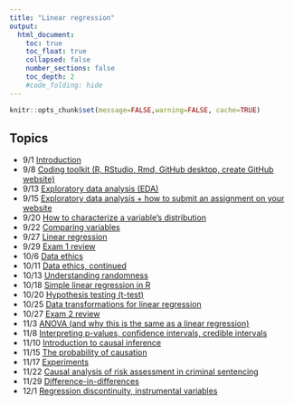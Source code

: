 ```yaml
---
title: "Linear regression"
output:
  html_document:
    toc: true
    toc_float: true
    collapsed: false
    number_sections: false
    toc_depth: 2
    #code_folding: hide
---
```


```r
knitr::opts_chunk$set(message=FALSE,warning=FALSE, cache=TRUE)
```


## Topics

- 9/1 [Introduction](https://upenn.box.com/s/9pkstm845mph0rsuvvcuhwbym8hi85ib)
- 9/8 [Coding toolkit (R, RStudio, Rmd, GitHub desktop, create GitHub website)](https://upenn.box.com/s/ugmo049kbmm2lrvejv13j8vrsogxsv6p)
- 9/13 [Exploratory data analysis (EDA)](https://upenn.box.com/s/wye5lac0m2ns83uu9zgpxvzkvb4dwa01)
- 9/15 [Exploratory data analysis + how to submit an assignment on your website](https://upenn.box.com/s/2o695wzl0qjctlbs0evrijel0v7nx2ml) 
- 9/20 [How to characterize a variable's distribution](https://upenn.box.com/s/s1ogyiqgiahklmsgvd15pcgmx99wlpwf)
- 9/22 [Comparing variables](https://upenn.box.com/s/sset2b2vry9vas2zqsqu6p6wbsblmida)
- 9/27 [Linear regression](https://upenn.box.com/s/2o695wzl0qjctlbs0evrijel0v7nx2ml)
- 9/29 [Exam 1 review](https://upenn.box.com/s/o6segj1p5q6zvsjoj2v3q5ulk2e3bafo)
- 10/6 [Data ethics](https://upenn.box.com/s/ek1f566842pdergw1jru8g2ibx13e1oi) 
- 10/11 [Data ethics, continued](https://upenn.box.com/s/z9oarnifkas9dzwus0cyj4uy2cin5btv)
- 10/13 [Understanding randomness](https://upenn.box.com/s/gteytgv2jk9i3cxa0yylsb3heml3bwge)
- 10/18 [Simple linear regression in R](https://upenn.box.com/s/2dzlwtc2dc01v8vuoyejfovggeoejlsj)
- 10/20 [Hypothesis testing (t-test)](https://upenn.box.com/s/9gttx2jw65viy257i3vla3u5pjbqh101)
- 10/25 [Data transformations for linear regression](https://upenn.box.com/s/xskv2n0ldawjjhtr02kz1zmwb1sm4qoc)
- 10/27 [Exam 2 review](https://upenn.box.com/s/grr4f6igs21vry0f1j72fexh660x0for)
- 11/3 [ANOVA (and why this is the same as a linear regression)](https://upenn.box.com/s/mdkkmgp0wmam7oynn6e85kkrppgmr203)
- 11/8 [Interpreting p-values, confidence intervals, credible intervals](https://upenn.box.com/s/r67xvmly1wh013vy4tji7eg5lodm37y4) 
- 11/10 [Introduction to causal inference](https://upenn.box.com/s/sg4hmjaqttsbb8o7b4fwut4a7gwgutal)
- 11/15 [The probability of causation](https://upenn.box.com/s/nmxtvga8oxpt5xx418xvjepn9xmhyo90)
- 11/17 [Experiments](https://upenn.box.com/s/oqve76aembof6twy03hy5f7ni8y77tpl)
- 11/22 [Causal analysis of risk assessment in criminal sentencing](https://upenn.box.com/s/ya1g7kh4go8l4sbj0ak66br8bdi9ybxo)
- 11/29 [Difference-in-differences](https://upenn.box.com/s/eu3yasgtlw1fo9gayi0a8lwrpkmwgb6n)
- 12/1 [Regression discontinuity, instrumental variables](https://upenn.box.com/s/sqbs6xjwlc38nylne6no1bagq11ata6l)

